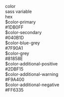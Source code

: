 <Meta title="Colors/Base colors" />

<style>{`
  .colors-wrapper{
    width: 50%;
    display: grid;
    grid-template-columns: 1fr 2fr 1fr;
    row-gap: 20px;
    align-items: center;
  }

  .color {
    position: relative;
    width: 100px;
    height: 40px;
    border-radius: 4px;
  }

  .color.primary{
    background: #1db0ff;
  }
  
  .color.secondary{
    background: #040b1d;
  }

  .color.blue-grey{
    background: #7f90a1;
  }

  .color.grey{
    background: #81858e;
  }
  
  .color.additional-positive{
    background: #2dbf15;
  }
  
  .color.additional-warning{
    background: #f9a400;
  }
  
  .color.additional-negative{
    background: #ff6335;
  }
`}</style>

<div class="colors-wrapper">
    <div>color</div>
    <div>sass variable</div>
    <div>hex</div>
    <div class="color primary"></div>
    <div>$color-primary</div>
    <div>#1DB0FF</div>
    <div class="color secondary"></div>
    <div>$color-secondary</div>
    <div>#040B1D</div>
    <div class="color blue-grey"></div>
    <div>$color-blue-grey</div>
    <div>#7F90A1</div>
    <div class="color grey"></div>
    <div>$color-grey</div>
    <div>#81858E</div>
    <div class="color additional-positive"></div>
    <div>$color-additional-positive</div>
    <div>#2DBF15</div>
    <div class="color additional-warning"></div>
    <div>$color-additional-warning</div>
    <div>#F9A400</div>
    <div class="color additional-negative"></div>
    <div>$color-additional-negative</div>
    <div>#FF6335</div>
</div>
